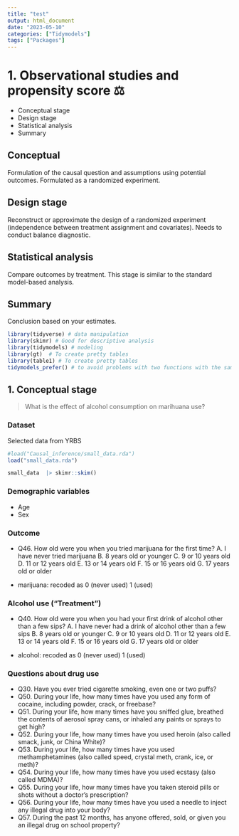 ```yaml
---
title: "test"
output: html_document
date: "2023-05-10"
categories: ["Tidymodels"]
tags: ["Packages"]
---
```


# 1. Observational studies and propensity score ⚖️

-   Conceptual stage
-   Design stage
-   Statistical analysis
-   Summary

## Conceptual

Formulation of the causal question and assumptions using potential
outcomes. Formulated as a randomized experiment.

## Design stage

Reconstruct or approximate the design of a randomized experiment
(independence between treatment assignment and covariates). Needs to
conduct balance diagnostic.

## Statistical analysis

Compare outcomes by treatment. This stage is similar to the standard
model-based analysis.

## Summary

Conclusion based on your estimates.


```r

library(tidyverse) # data manipulation
library(skimr) # Good for descriptive analysis 
library(tidymodels) # modeling
library(gt)  # To create pretty tables
library(table1) # To create pretty tables
tidymodels_prefer() # to avoid problems with two functions with the same name
```

## 1. Conceptual stage

> What is the effect of alcohol consumption on marihuana use?

### Dataset

Selected data from YRBS

```r
#load("Causal_inference/small_data.rda")
load("small_data.rda")

small_data  |> skimr::skim()

```

### Demographic variables

-   Age
-   Sex

### Outcome

-   Q46. How old were you when you tried marijuana for the first
    time? A. I have never tried marijuana B. 8 years old or younger C. 9
    or 10 years old D. 11 or 12 years old E. 13 or 14 years old F. 15 or
    16 years old G. 17 years old or older

-   marijuana: recoded as 0 (never used) 1 (used)

### Alcohol use ("Treatment")

-   Q40. How old were you when you had your first drink of alcohol other
    than a few sips? A. I have never had a drink of alcohol other than a
    few sips B. 8 years old or younger C. 9 or 10 years old D. 11 or 12
    years old E. 13 or 14 years old F. 15 or 16 years old G. 17 years
    old or older

-   alcohol: recoded as 0 (never used) 1 (used)

### Questions about drug use

-   Q30. Have you ever tried cigarette smoking, even one or two puffs?
-   Q50. During your life, how many times have you used any form of
    cocaine, including powder, crack, or freebase?
-   Q51. During your life, how many times have you sniffed glue,
    breathed the contents of aerosol spray cans, or inhaled any paints
    or sprays to get high?
-   Q52. During your life, how many times have you used heroin (also
    called smack, junk, or China White)?
-   Q53. During your life, how many times have you used methamphetamines
    (also called speed, crystal meth, crank, ice, or meth)?
-   Q54. During your life, how many times have you used ecstasy (also
    called MDMA)?
-   Q55. During your life, how many times have you taken steroid pills
    or shots without a doctor's prescription?
-   Q56. During your life, how many times have you used a needle to
    inject any illegal drug into your body?
-   Q57. During the past 12 months, has anyone offered, sold, or given
    you an illegal drug on school property?